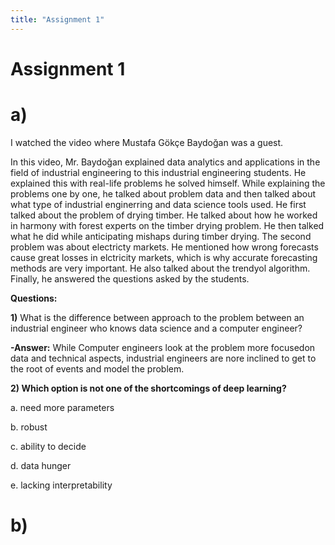 ```yaml
---
title: "Assignment 1"
---
```


# Assignment 1

# **a)**

I watched the video where Mustafa Gökçe Baydoğan was a guest.

In this video, Mr. Baydoğan explained data analytics and applications in the field of industrial engineering to this industrial engineering students. He explained this with real-life problems he solved himself. While explaining the problems one by one, he talked about problem data and then talked about what type of industrial enginerring and data science tools used. He first talked about the problem of drying timber. He talked about how he worked in harmony with forest experts on the timber drying problem. He then talked what he did while anticipating mishaps during timber drying. The second problem was about electricty markets. He mentioned how wrong forecasts cause great losses in elctricity markets, which is why accurate forecasting methods are very important. He also talked about the trendyol algorithm. Finally, he answered the questions asked by the students.

**Questions:**

**1)** What is the difference between approach to the problem between an industrial engineer who knows data science and a computer engineer?

**-Answer:** While Computer engineers look at the problem more focusedon data and technical aspects, industrial engineers are nore inclined to get to the root of events and model the problem.

**2) Which option is not one of the shortcomings of deep learning?**

a\. need more parameters

b\. robust

c\. ability to decide

d\. data hunger

e\. lacking interpretability

# **b)**
